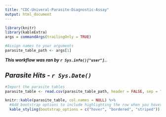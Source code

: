```yaml
---
title: "CDC-Univeral-Parasite-Diagnostic-Assay"
output: html_document
---
```

<style>
body {
position: absolute;
left: 0px;}
</style>


```r
library(knitr)
library(kableExtra)
args = commandArgs(trailingOnly = TRUE)

#Assign names to your arguments
parasite_table_path <- args[1]

```

**_This workflow was ran by `r Sys.info()["user"]`._**. 

## **_Parasite Hits - `r Sys.Date()`_**

```r

#Import the parasite tables
parasite_table <- read.csv(parasite_table_path, header = FALSE, sep = ",", blank.lines.skip = TRUE)

knitr::kable(parasite_table, col.names = NULL) %>%
  #Add bootstrap options to include highlighting the row when you hover over it and including a border for each cell
  kable_styling(bootstrap_options = c("hover", "bordered", "striped"))
```